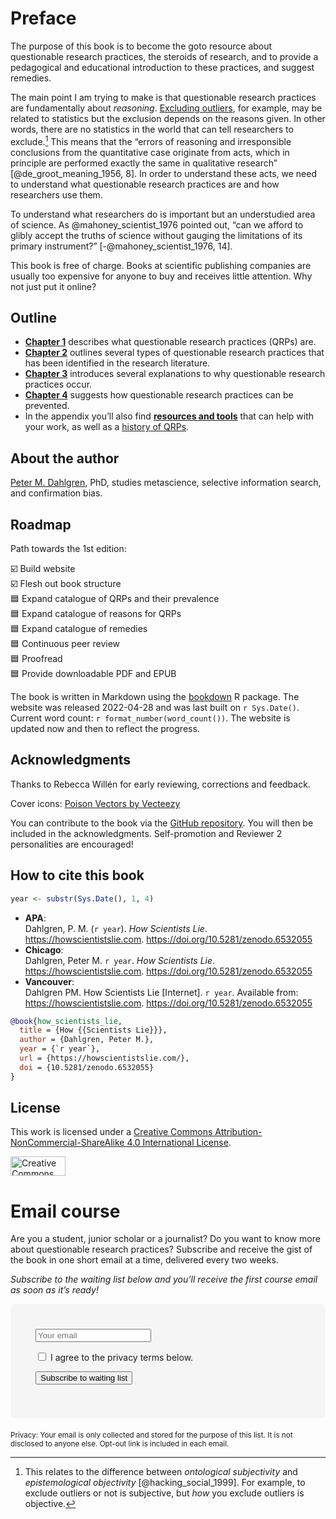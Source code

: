 # Preface {-}

The purpose of this book is to become the goto resource about questionable research practices, the steroids of research, and to provide a pedagogical and educational introduction to these practices, and suggest remedies.

The main point I am trying to make is that questionable research practices are fundamentally about *reasoning*. [Excluding outliers](#outlier-exclusion), for example, may be related to statistics but the exclusion depends on the reasons given. In other words, there are no statistics in the world that can tell researchers to exclude.^[This relates to the difference between *ontological subjectivity* and *epistemological objectivity* [@hacking_social_1999]. For example, to exclude outliers or not is subjective, but *how* you exclude outliers is objective.] This means that the "errors of reasoning and irresponsible conclusions from the quantitative case originate from acts, which in principle are performed exactly the same in qualitative research" [@de_groot_meaning_1956, 8]. In order to understand these acts, we need to understand what questionable research practices are and how researchers use them. 

To understand what researchers do is important but an understudied area of science. As @mahoney_scientist_1976 pointed out, "can we afford to glibly accept the truths of science without gauging the limitations of its primary instrument?" [-@mahoney_scientist_1976, 14].

This book is free of charge. Books at scientific publishing companies are usually too expensive for anyone to buy and receives little attention. Why not just put it online?

## Outline {-}

- **[Chapter 1](#qrp)** describes what questionable research practices (QRPs) are.
- **[Chapter 2](#catalogue)** outlines several types of questionable research practices that has been identified in the research literature.
* **[Chapter 3](#reasons)** introduces several explanations to why questionable research practices occur.
- **[Chapter 4](#remedies)** suggests how questionable research practices can be prevented.
- In the appendix you'll also find **[resources and tools](#resources)** that can help with your work, as well as a [history of QRPs](#qrps-history).

## About the author {-}

[Peter M. Dahlgren](https://peterdahlgren.com/), PhD, studies metascience, selective information search, and confirmation bias.

## Roadmap {-}

Path towards the 1st edition:

☑️ Build website   
☑️ Flesh out book structure   
🟦 Expand catalogue of QRPs and their prevalence   
🟦 Expand catalogue of reasons for QRPs   
🟦 Expand catalogue of remedies   
🟦 Continuous peer review   
🟦 Proofread   
🟦 Provide downloadable PDF and EPUB

The book is written in Markdown using the [bookdown](https://bookdown.org/) R package. The website was released 2022-04-28 and was last built on `r Sys.Date()`. Current word count: `r format_number(word_count())`. The website is updated now and then to reflect the progress.

## Acknowledgments {- #acknowledgments}

Thanks to Rebecca Willén for early reviewing, corrections and feedback.

Cover icons: <a href="https://www.vecteezy.com/free-vector/poison" rel="nofollow">Poison Vectors by Vecteezy</a>

::: {.rmdnote}
You can contribute to the book via the [GitHub repository](https://github.com/peterdalle/how-scientists-lie). You will then be included in the acknowledgments. Self-promotion and Reviewer 2 personalities are encouraged!
:::

## How to cite this book {- #cite}

```r
year <- substr(Sys.Date(), 1, 4)
```

- **APA**:   
  Dahlgren, P. M. (`r year`). *How Scientists Lie*. <https://howscientistslie.com>. <https://doi.org/10.5281/zenodo.6532055>
- **Chicago**:   
  Dahlgren, Peter M. `r year`. *How Scientists Lie*. <https://howscientistslie.com>. <https://doi.org/10.5281/zenodo.6532055>
- **Vancouver**:   
  Dahlgren PM. How Scientists Lie [Internet]. `r year`. Available from: <https://howscientistslie.com>. <https://doi.org/10.5281/zenodo.6532055>

<div class="mt-4">
```bib
@book{how_scientists_lie,
  title = {How {{Scientists Lie}}},
  author = {Dahlgren, Peter M.},
  year = {`r year`},
  url = {https://howscientistslie.com/},
  doi = {10.5281/zenodo.6532055}
}
```
</div>

## License {-}

This work is licensed under a <a rel="license" href="https://creativecommons.org/licenses/by-nc-sa/4.0/">Creative Commons Attribution-NonCommercial-ShareAlike 4.0 International License</a>.

<a rel="license" href="https://creativecommons.org/licenses/by-nc-sa/4.0/"><img alt="Creative Commons License" src="images/by-nc-sa.svg" width="88" height="31" class="mt-1 mb-5" /></a>

# Email course {-}

Are you a student, junior scholar or a journalist? Do you want to know more about questionable research practices? Subscribe and receive the gist of the book in one short email at a time, delivered every two weeks.

*Subscribe to the waiting list below and you'll receive the first course email as soon as it's ready!*

<div style="padding: 40px; background: #f5f5f5; border-radius: 6px; margin-bottom: 20px">
<form accept-charset="utf-8" action="https://www.backendmedia.se/sendy/subscribe" method="POST">
<input class="form-control form-control-lg mb-2" id="email" name="email" placeholder="Your email" required type="email" />
<div style="display:none;"><label for="hp">HP</label><br>
<input id="hp" name="hp" type="text">
</div>
<input name="list" type="hidden" value="9Qgtv8NaC1NU26BlzcfNXQ"> 
<input name="subform" type="hidden" value="yes">
<div class="form-check">
<input type="checkbox" name="gdpr" id="gdpr" class="form-check-input"> 
<label class="form-check-label" id="gdpr-label" for="gdpr">I agree to the privacy terms below.</label>
</div>
<input class="btn btn-primary mt-3 btn-lg" id="submit" name="submit" type="submit" value="Subscribe to waiting list" />
</form>
</div>

<small>Privacy: Your email is only collected and stored for the purpose of this list. It is not disclosed to anyone else. Opt-out link is included in each email.</small>

